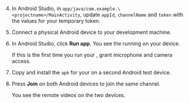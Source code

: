 <PlatformWrapper platform="android">
        
4.  In Android Studio, in `app/java/com.example.\<projectname>/MainActivity`, update `appId`, `channelName` and `token` with the values for your temporary token.

5.  Connect a physical Android device to your development machine.

6.  In Android Studio, click **Run app**. You see the <Vpl k="CLIENT" /> running on your device.

    If this is the first time you run your <Vpl k="CLIENT" />, grant microphone and camera access.

7.  Copy and install the `apk` for your <Vpl k="CLIENT" /> on a second Android test device.

8.  Press **Join** on both Android devices to join the same channel.

    You see the remote videos on the two devices.
    
</PlatformWrapper>
